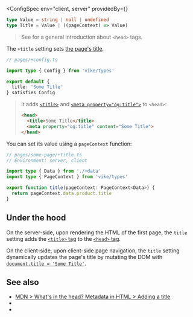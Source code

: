 

<ConfigSpec
  env="client, server"
  providedBy={<ProvidedBy noCustomGuide />}
>
```ts ts-only
type Value = string | null | undefined
type Title = Value | ((pageContext) => Value)
```
</ConfigSpec>

> See <Link href="/head-tags" /> for a general introduction about `<head>` tags.

The `+title` setting sets [the page's title](https://developer.mozilla.org/en-US/docs/Learn/HTML/Introduction_to_HTML/The_head_metadata_in_HTML#adding_a_title).

```ts
// pages/+config.ts

import type { Config } from 'vike/types'

export default {
  title: 'Some Title'
} satisfies Config
```

> It adds
> [`<title>`](https://developer.mozilla.org/en-US/docs/Web/HTML/Element/title)
> and
> [`<meta property="og:title">`](https://ogp.me)
> to `<head>`:
>
> ```html
> <head>
>   <title>Some Title</title>
>   <meta property="og:title" content="Some Title">
> </head>
> ```

You can set its value using a <Link href="/pageContext">`pageContext`</Link> function:

```ts
// pages/some-page/+title.ts
// Environment: server, client

import type { Data } from './+data'
import type { PageContext } from 'vike/types'

export function title(pageContext: PageContext<Data>) {
  return pageContext.data.product.title
}
```


## Under the hood

On the server-side, upon rendering the HTML of the first page, the `title` setting adds the [`<title>` tag](https://developer.mozilla.org/en-US/docs/Web/HTML/Element/title) to the [`<head>` tag](https://developer.mozilla.org/en-US/docs/Learn/HTML/Introduction_to_HTML/The_head_metadata_in_HTML).

On the client-side, upon <Link href="/client-routing">client-side page navigation</Link>, the `title` setting dynamically updates the page's title by mutating the DOM with [`document.title = 'Some Title'`](https://developer.mozilla.org/en-US/docs/Web/API/Document/title).


## See also

- [MDN > What's in the head? Metadata in HTML > Adding a title](https://developer.mozilla.org/en-US/docs/Learn/HTML/Introduction_to_HTML/The_head_metadata_in_HTML#adding_a_title)
- <Link href="/head-tags" />
- <Link href="/settings#html-shell" doNotInferSectionTitle />
